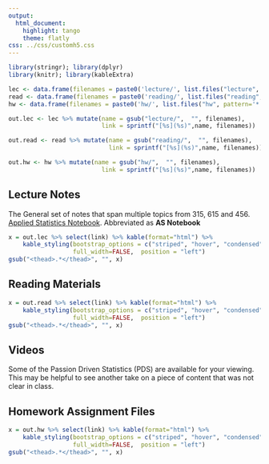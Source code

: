 ```yaml
---
output:
  html_document:
    highlight: tango
    theme: flatly
css: ../css/customh5.css
---
```


```r
library(stringr); library(dplyr)
library(knitr); library(kableExtra)

lec <- data.frame(filenames = paste0('lecture/', list.files("lecture", pattern='*.pdf|*.html')))
read <- data.frame(filenames = paste0('reading/', list.files("reading", pattern='*.pdf|*.html')))
hw <- data.frame(filenames = paste0('hw/', list.files("hw", pattern='*.pdf|*.html')))

out.lec <- lec %>% mutate(name = gsub("lecture/",  "", filenames), 
                          link = sprintf("[%s](%s)",name, filenames))

out.read <- read %>% mutate(name = gsub("reading/",  "", filenames), 
                            link = sprintf("[%s](%s)",name, filenames))

out.hw <- hw %>% mutate(name = gsub("hw/",  "", filenames), 
                          link = sprintf("[%s](%s)",name, filenames))
```

## Lecture Notes
The General set of notes that span multiple topics from 315, 615 and 456.  [Applied Statistics Notebook](https://norcalbiostat.github.io/AppliedStatistics_notes/index.html). Abbreviated as **AS Notebook**
```r
x = out.lec %>% select(link) %>% kable(format="html") %>%
    kable_styling(bootstrap_options = c("striped", "hover", "condensed", "responsive"), 
                  full_width=FALSE,  position = "left")
gsub("<thead>.*</thead>", "", x)
```

## Reading Materials
```r
x = out.read %>% select(link) %>% kable(format="html") %>%
    kable_styling(bootstrap_options = c("striped", "hover", "condensed", "responsive"), 
                  full_width=FALSE,  position = "left")
gsub("<thead>.*</thead>", "", x)
```

## Videos
Some of the Passion Driven Statistics (PDS) are available for your viewing. This may be helpful to see another take on a piece of content that was not clear in class. 

## Homework Assignment Files
```r
x = out.hw %>% select(link) %>% kable(format="html") %>%
    kable_styling(bootstrap_options = c("striped", "hover", "condensed", "responsive"), 
                  full_width=FALSE,  position = "left")
gsub("<thead>.*</thead>", "", x)
```


